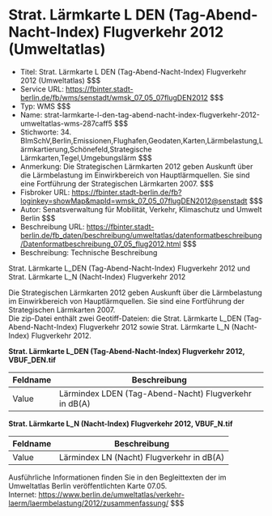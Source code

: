 # Strat. Lärmkarte L DEN (Tag-Abend-Nacht-Index) Flugverkehr 2012 (Umweltatlas)
- Titel: Strat. Lärmkarte L DEN (Tag-Abend-Nacht-Index) Flugverkehr 2012 (Umweltatlas) $$$
- Service URL: https://fbinter.stadt-berlin.de/fb/wms/senstadt/wmsk_07_05_07flugDEN2012 $$$
- Typ: WMS $$$
- Name: strat-larmkarte-l-den-tag-abend-nacht-index-flugverkehr-2012-umweltatlas-wms-287caff5 $$$
- Stichworte: 34. BImSchV,Berlin,Emissionen,Flughafen,Geodaten,Karten,Lärmbelastung,Lärmkartierung,Schönefeld,Strategische Lärmkarten,Tegel,Umgebungslärm $$$
- Anmerkung: Die Strategischen Lärmkarten 2012 geben Auskunft über die Lärmbelastung im Einwirkbereich von Hauptlärmquellen. Sie sind eine Fortführung der Strategischen Lärmkarten 2007. $$$
- Fisbroker URL: https://fbinter.stadt-berlin.de/fb?loginkey=showMap&mapId=wmsk_07_05_07flugDEN2012@senstadt $$$
- Autor: Senatsverwaltung für Mobilität, Verkehr, Klimaschutz und Umwelt Berlin $$$
- Beschreibung URL: https://fbinter.stadt-berlin.de/fb_daten/beschreibung/umweltatlas/datenformatbeschreibung/Datenformatbeschreibung_07_05_flug2012.html $$$
- Beschreibung: Technische Beschreibung 

Strat. Lärmkarte L\_DEN (Tag-Abend-Nacht-Index) Flugverkehr 2012 und Strat. Lärmkarte L\_N (Nacht-Index) Flugverkehr 2012

Die Strategischen Lärmkarten 2012 geben Auskunft über die Lärmbelastung im Einwirkbereich von Hauptlärmquellen. Sie sind eine Fortführung der Strategischen Lärmkarten 2007.  
Die zip-Datei enthält zwei Geotiff-Dateien: die Strat. Lärmkarte L\_DEN (Tag-Abend-Nacht-Index) Flugverkehr 2012 sowie Strat. Lärmkarte L\_N (Nacht-Index) Flugverkehr 2012.

**Strat. Lärmkarte L\_DEN (Tag-Abend-Nacht-Index) Flugverkehr 2012, VBUF\_DEN.tif**

| Feldname | Beschreibung                                          |
| -------- | ----------------------------------------------------- |
| Value    | Lärmindex LDEN (Tag-Abend-Nacht) Flugverkehr in dB(A) |

**Strat. Lärmkarte L\_N (Nacht-Index) Flugverkehr 2012, VBUF\_N.tif**

| Feldname | Beschreibung                              |
| -------- | ----------------------------------------- |
| Value    | Lärmindex LN (Nacht) Flugverkehr in dB(A) |

Ausführliche Informationen finden Sie in den Begleittexten der im Umweltatlas Berlin veröffentlichten Karte 07.05.  
Internet: https://www.berlin.de/umweltatlas/verkehr-laerm/laermbelastung/2012/zusammenfassung/ $$$
